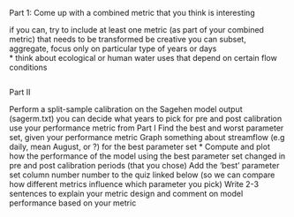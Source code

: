 Part 1: Come up with a combined metric that you think is interesting 

if you can, try to include at least one metric (as part of your combined metric) that needs to be transformed
be creative
you can subset, aggregate, focus only on particular type of years or days    
* think about ecological or human water uses that depend on certain flow conditions     

```r

```


Part II

Perform a split-sample calibration on the Sagehen model output (sagerm.txt) 
you can decide what years to pick for pre and post calibration
use your performance metric from Part I
Find the best and worst parameter set, given your performance metric
Graph something about streamflow (e.g daily, mean August, or ?) for the best parameter set *
Compute and plot how the performance of the model using the best parameter set changed in pre and post calibration periods (that you chose)
Add the 'best' parameter set column number number to the quiz linked below (so we can compare how different metrics influence which parameter you pick) 
Write 2-3 sentences to explain your metric design and comment on model performance based on your metric